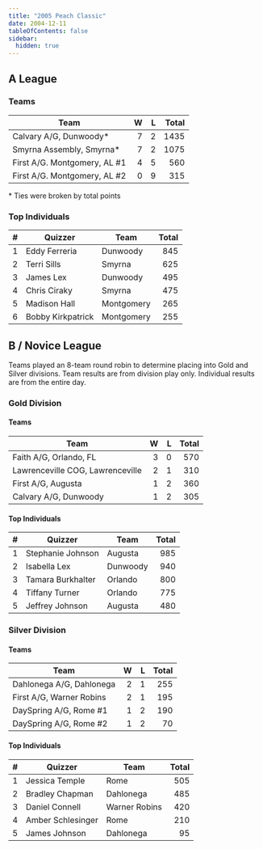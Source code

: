 ```yaml
---
title: "2005 Peach Classic"
date: 2004-12-11
tableOfContents: false
sidebar:
  hidden: true
---
```


## A League

### Teams

| Team                         |    W |    L | Total |
| ---------------------------- | ---: | ---: | ----: |
| Calvary A/G, Dunwoody*       |    7 |    2 |  1435 |
| Smyrna Assembly, Smyrna*     |    7 |    2 |  1075 |
| First A/G. Montgomery, AL #1 |    4 |    5 |   560 |
| First A/G. Montgomery, AL #2 |    0 |    9 |   315 |

\* Ties were broken by total points

### Top Individuals

|    # | Quizzer           | Team       | Total |
| ---: | ----------------- | ---------- | ----: |
|    1 | Eddy Ferreria     | Dunwoody   |   845 |
|    2 | Terri Sills       | Smyrna     |   625 |
|    3 | James Lex         | Dunwoody   |   495 |
|    4 | Chris Ciraky      | Smyrna     |   475 |
|    5 | Madison Hall      | Montgomery |   265 |
|    6 | Bobby Kirkpatrick | Montgomery |   255 |

## B / Novice League

Teams played an 8-team round robin to determine placing into Gold and Silver divisions. Team results are from division play only. Individual results are from the entire day.

### Gold Division

#### Teams

| Team                             |    W |    L | Total |
| -------------------------------- | ---: | ---: | ----: |
| Faith A/G, Orlando, FL           |    3 |    0 |   570 |
| Lawrenceville COG, Lawrenceville |    2 |    1 |   310 |
| First A/G, Augusta               |    1 |    2 |   360 |
| Calvary A/G, Dunwoody            |    1 |    2 |   305 |

#### Top Individuals

|    # | Quizzer           | Team     | Total |
| ---: | ----------------- | -------- | ----: |
|    1 | Stephanie Johnson | Augusta  |   985 |
|    2 | Isabella Lex      | Dunwoody |   940 |
|    3 | Tamara Burkhalter | Orlando  |   800 |
|    4 | Tiffany Turner    | Orlando  |   775 |
|    5 | Jeffrey Johnson   | Augusta  |   480 |

### Silver Division

#### Teams

| Team                     |    W |    L | Total |
| ------------------------ | ---: | ---: | ----: |
| Dahlonega A/G, Dahlonega |    2 |    1 |   255 |
| First A/G, Warner Robins |    2 |    1 |   195 |
| DaySpring A/G, Rome #1   |    1 |    2 |   190 |
| DaySpring A/G, Rome #2   |    1 |    2 |    70 |

#### Top Individuals

|    # | Quizzer           | Team          | Total |
| ---: | ----------------- | ------------- | ----: |
|    1 | Jessica Temple    | Rome          |   505 |
|    2 | Bradley Chapman   | Dahlonega     |   485 |
|    3 | Daniel Connell    | Warner Robins |   420 |
|    4 | Amber Schlesinger | Rome          |   210 |
|    5 | James Johnson     | Dahlonega     |    95 |

